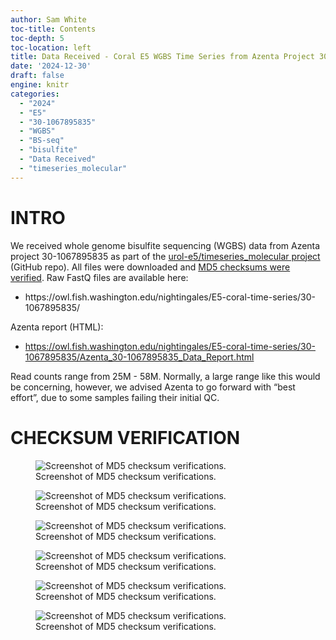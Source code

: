 ```yaml
---
author: Sam White
toc-title: Contents
toc-depth: 5
toc-location: left
title: Data Received - Coral E5 WGBS Time Series from Azenta Project 30-1067895835
date: '2024-12-30'
draft: false
engine: knitr
categories: 
  - "2024"
  - "E5"
  - "30-1067895835"
  - "WGBS"
  - "BS-seq"
  - "bisulfite"
  - "Data Received"
  - "timeseries_molecular"
---
```

# INTRO

We received whole genome bisulfite sequencing (WGBS) data from Azenta project 30-1067895835 as part of the [urol-e5/timeseries_molecular project](https://github.com/urol-e5/timeseries_molecular/tree/main) (GitHub repo). All files were downloaded and [MD5 checksums were verified](#checksum-verification). Raw FastQ files are available here:

- https://owl.fish.washington.edu/nightingales/E5-coral-time-series/30-1067895835/

Azenta report (HTML):

- [https://owl.fish.washington.edu/nightingales/E5-coral-time-series/30-1067895835/Azenta_30-1067895835_Data_Report.html](https://owl.fish.washington.edu/nightingales/E5-coral-time-series/30-1067895835/Azenta_30-1067895835_Data_Report.html)

::: {.callout-important}
Read counts range from 25M - 58M. Normally, a large range like this would be concerning, however, we advised Azenta to go forward with "best effort", due to some samples failing their initial QC.
:::

# CHECKSUM VERIFICATION

![Screenshot of MD5 checksum verifications. ](./20241230-E5-timeseries-WGBS-checksums-01.png){#fig-MD5-01 fig-alt="Screenshot of MD5 checksum verifications." .lightbox}

![Screenshot of MD5 checksum verifications. ](./20241230-E5-timeseries-WGBS-checksums-02.png){#fig-MD5-02 fig-alt="Screenshot of MD5 checksum verifications." .lightbox}

![Screenshot of MD5 checksum verifications. ](./20241230-E5-timeseries-WGBS-checksums-03.png){#fig-MD5-03 fig-alt="Screenshot of MD5 checksum verifications." .lightbox}

![Screenshot of MD5 checksum verifications. ](./20241230-E5-timeseries-WGBS-checksums-04.png){#fig-MD5-04 fig-alt="Screenshot of MD5 checksum verifications." .lightbox}

![Screenshot of MD5 checksum verifications. ](./20241230-E5-timeseries-WGBS-checksums-05.png){#fig-MD5-05 fig-alt="Screenshot of MD5 checksum verifications." .lightbox}

![Screenshot of MD5 checksum verifications. ](./20241230-E5-timeseries-WGBS-checksums-06.png){#fig-MD5-06 fig-alt="Screenshot of MD5 checksum verifications." .lightbox}